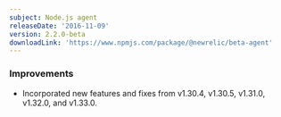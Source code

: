 ```yaml
---
subject: Node.js agent
releaseDate: '2016-11-09'
version: 2.2.0-beta
downloadLink: 'https://www.npmjs.com/package/@newrelic/beta-agent'
---
```


### Improvements

* Incorporated new features and fixes from v1.30.4, v1.30.5, v1.31.0, v1.32.0, and v1.33.0.
